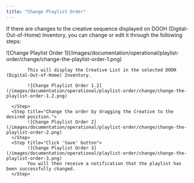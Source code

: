 ```yaml
---
title: "Change Playlist Order"
---
```


If there are changes to the creative sequence displayed on DOOH (Digital-Out-of-Home) Inventory, you can change or edit it through the following steps:

<Steps>
      <Step title="Click 'Sort Playlist' Button">
            ![Change Playlist Order 1](/images/documentation/operational/playlist-order/change/change-the-playlist-order-1.png)

            This will display the Creative List in the selected DOOH (Digital-Out-of-Home) Inventory.

            ![Change Playlist Order 1.2](/images/documentation/operational/playlist-order/change/change-the-playlist-order-1.2.png)

      </Step>
      <Step title="Change the order by dragging the Creative to the desired position.">
            ![Change Playlist Order 2](/images/documentation/operational/playlist-order/change/change-the-playlist-order-2.png)
      </Step>
      <Step title="Click 'Save' button">
            ![Change Playlist Order 3](/images/documentation/operational/playlist-order/change/change-the-playlist-order-3.png)
            You will then receive a notification that the playlist has been successfully changed.
      </Step>
</Steps>
